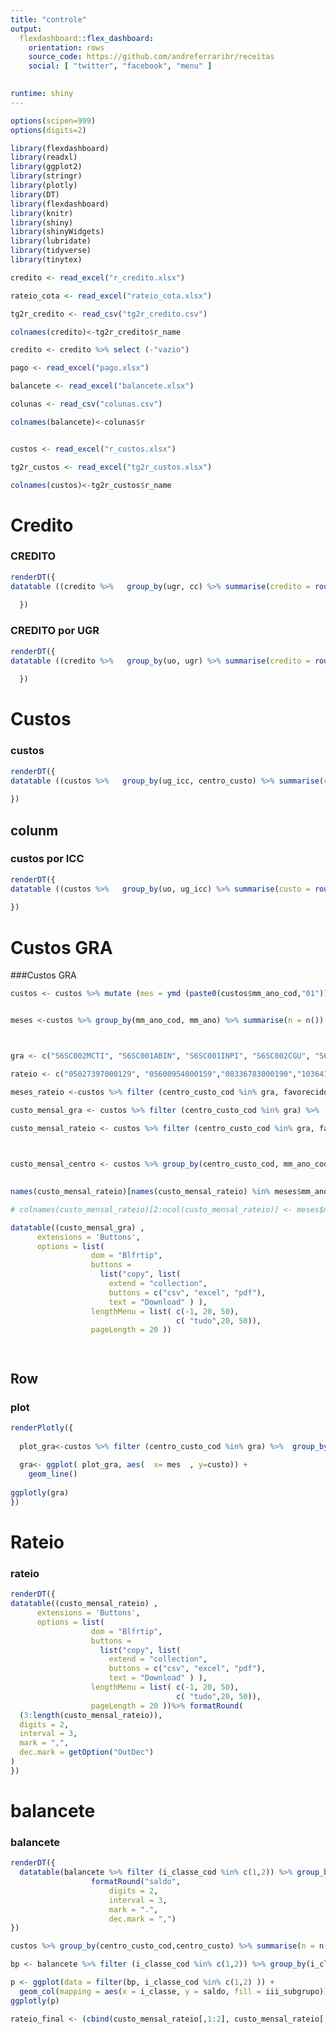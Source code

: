 ```yaml
---
title: "controle"
output:
  flexdashboard::flex_dashboard:
    orientation: rows
    source_code: https://github.com/andreferraribr/receitas
    social: [ "twitter", "facebook", "menu" ]
  

runtime: shiny
---
```



```r
options(scipen=999)
options(digits=2)
```


```r
library(flexdashboard)
library(readxl)
library(ggplot2)
library(stringr)
library(plotly)
library(DT)
library(flexdashboard)
library(knitr)
library(shiny)
library(shinyWidgets)
library(lubridate)
library(tidyverse)
library(tinytex)


```



```r

credito <- read_excel("r_credito.xlsx")

rateio_cota <- read_excel("rateio_cota.xlsx")

tg2r_credito <- read_csv("tg2r_credito.csv")

colnames(credito)<-tg2r_credito$r_name 

credito <- credito %>% select (-"vazio")

pago <- read_excel("pago.xlsx")

balancete <- read_excel("balancete.xlsx")

colunas <- read_csv("colunas.csv")

colnames(balancete)<-colunas$r 



```

```r
custos <- read_excel("r_custos.xlsx")

tg2r_custos <- read_excel("tg2r_custos.xlsx")

colnames(custos)<-tg2r_custos$r_name
```

Credito
=============================================

### CREDITO
```r

renderDT({
datatable ((credito %>%   group_by(ugr, cc) %>% summarise(credito = round(sum(saldo), 2))),filter = 'top', options = list(pageLength = 25, autoWidth = TRUE))
  
  })
```


### CREDITO por UGR
```r

renderDT({
datatable ((credito %>%   group_by(uo, ugr) %>% summarise(credito = round(sum(saldo), 2))),filter = 'top', options = list(pageLength = 25, autoWidth = TRUE))
  
  })
```


Custos
=============================================

### custos

```r

renderDT({
datatable ((custos %>%   group_by(ug_icc, centro_custo) %>% summarise(custo = round(sum(custo), 2))),filter = 'top', options = list(pageLength = 5, autoWidth = TRUE))
  
})  
```

colunm
------------------------------------

### custos por ICC

```r

renderDT({
datatable ((custos %>%   group_by(uo, ug_icc) %>% summarise(custo = round(sum(custo), 2))),filter = 'top', options = list(pageLength = 5, autoWidth = TRUE))
  
})  
```


Custos GRA
=============================================

###Custos GRA

```r
custos <- custos %>% mutate (mes = ymd (paste0(custos$mm_ano_cod,"01")))


meses <-custos %>% group_by(mm_ano_cod, mm_ano) %>% summarise(n = n())



gra <- c("S6SC002MCTI", "S6SC001ABIN", "S6SC001INPI", "S6SC002CGU", "S6SC003CGU", "S612SC001", "S612SC002", "S612SC003", "S672SC003") 

rateio <- c("05027397000129", "05600954000159","08336783000190","10364152000127","78533312000158","82508433000117","82892282000143")

meses_rateio <-custos %>% filter (centro_custo_cod %in% gra, favorecido_cod %in% rateio) %>%  group_by(mm_ano_cod, mm_ano) %>% summarise(n = n())

custo_mensal_gra <- custos %>% filter (centro_custo_cod %in% gra) %>%  group_by(ndd, mm_ano_cod) %>% summarise(custo = sum(custo)) %>% pivot_wider( names_from = mm_ano_cod, values_from = custo)

custo_mensal_rateio <- custos %>% filter (centro_custo_cod %in% gra, favorecido_cod %in% rateio) %>%  group_by(ndd,favorecido, mm_ano_cod) %>% summarise(custo = sum(custo)) %>% pivot_wider( names_from = mm_ano_cod, values_from = custo)


  
custo_mensal_centro <- custos %>% group_by(centro_custo_cod, mm_ano_cod) %>% summarise(custo = sum(custo)) %>% pivot_wider( names_from = mm_ano_cod, values_from = custo)
 

names(custo_mensal_rateio)[names(custo_mensal_rateio) %in% meses$mm_ano_cod] <- meses_rateio$mm_ano

# colnames(custo_mensal_rateio)[2:ncol(custo_mensal_rateio)] <- meses$mm_ano

datatable((custo_mensal_gra) ,
      extensions = 'Buttons',
      options = list( 
                  dom = "Blfrtip",
                  buttons = 
                    list("copy", list(
                      extend = "collection",
                      buttons = c("csv", "excel", "pdf"),
                      text = "Download" ) ),
                  lengthMenu = list( c(-1, 20, 50),
                                     c( "tudo",20, 50)),
                  pageLength = 20 ))




```

Row
--------------------------------------------------------------------------

### plot
```r

renderPlotly({
  
  plot_gra<-custos %>% filter (centro_custo_cod %in% gra) %>%  group_by(mes) %>% summarise(custo = (sum(custo)))
  
  gra<- ggplot( plot_gra, aes(  x= mes  , y=custo)) +
    geom_line()
  
ggplotly(gra)  
})

```


Rateio
=============================================
### rateio

```r
renderDT({
datatable((custo_mensal_rateio) ,
      extensions = 'Buttons',
      options = list( 
                  dom = "Blfrtip",
                  buttons = 
                    list("copy", list(
                      extend = "collection",
                      buttons = c("csv", "excel", "pdf"),
                      text = "Download" ) ),
                  lengthMenu = list( c(-1, 20, 50),
                                     c( "tudo",20, 50)),
                  pageLength = 20 ))%>% formatRound(
  (3:length(custo_mensal_rateio)),
  digits = 2,
  interval = 3,
  mark = ",",
  dec.mark = getOption("OutDec")
)
})
```


balancete
=============================================
### balancete


```r
renderDT({
  datatable(balancete %>% filter (i_classe_cod %in% c(1,2)) %>% group_by(i_classe_cod,i_classe, ii_grupo, iii_subgrupo) %>% summarise(saldo = sum(saldo)))%>%
                  formatRound("saldo",
                      digits = 2,
                      interval = 3,
                      mark = ".",
                      dec.mark = ",")
})  
```



```r
custos %>% group_by(centro_custo_cod,centro_custo) %>% summarise(n = n())

```



```r
bp <- balancete %>% filter (i_classe_cod %in% c(1,2)) %>% group_by(i_classe_cod,i_classe, iii_subgrupo) %>% summarise(saldo = sum(saldo))

p <- ggplot(data = filter(bp, i_classe_cod %in% c(1,2) )) + 
  geom_col(mapping = aes(x = i_classe, y = saldo, fill = iii_subgrupo))
ggplotly(p)
```


```r
rateio_final <- (cbind(custo_mensal_rateio[,1:2], custo_mensal_rateio[,3:length(custo_mensal_rateio)] * rateio_cota[,3:length(rateio_cota)] ))



```

